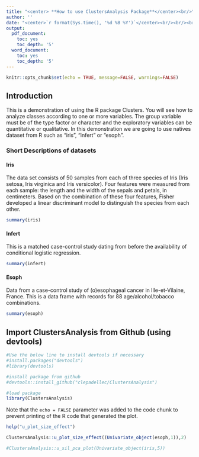 ```yaml
---
title: "<center> **How to use ClustersAnalysis Package**</center><br/>"
author: ''
date: "<center>`r format(Sys.time(), '%d %B %Y')`</center><br/><br/><br/>Table of contents"
output:
  pdf_document:
    toc: yes
    toc_depth: '5'
  word_document:
    toc: yes
    toc_depth: '5'
---
```


```r
knitr::opts_chunk$set(echo = TRUE, message=FALSE, warnings=FALSE)
```

## Introduction

This is a demonstration of using the R package Clusters. You will see how to analyze classes according to one or more variables. The group variable must be of the type factor or character and the exploratory variables can be quantitative or qualitative. In this demonstration we are going to use natives dataset from R such as "iris", "infert" or "esoph".

### Short Descriptions of datasets

#### Iris

The data set consists of 50 samples from each of three species of Iris (Iris setosa, Iris virginica and Iris versicolor). Four features were measured from each sample: the length and the width of the sepals and petals, in centimeters. Based on the combination of these four features, Fisher developed a linear discriminant model to distinguish the species from each other.

```r
summary(iris)
```

#### Infert
This is a matched case-control study dating from before the availability of conditional logistic regression.
```r
summary(infert)
```

#### Esoph
Data from a case-control study of (o)esophageal cancer in Ille-et-Vilaine, France. This is a data frame with records for 88 age/alcohol/tobacco combinations.
```r
summary(esoph)
```


## Import ClustersAnalysis from Github (using devtools)



```r
#Use the below line to install devtools if necessary
#install.packages("devtools")
#library(devtools)

#install package from github
#devtools::install_github("clepadellec/ClustersAnalysis")

#load package
library(ClustersAnalysis)

```

Note that the `echo = FALSE` parameter was added to the code chunk to prevent printing of the R code that generated the plot.
```r
help("u_plot_size_effect")
```


```r
ClustersAnalysis::u_plot_size_effect((Univariate_object(esoph,1)),2)

#ClustersAnalysis::u_sil_pca_plot(Univariate_object(iris,5))

```

